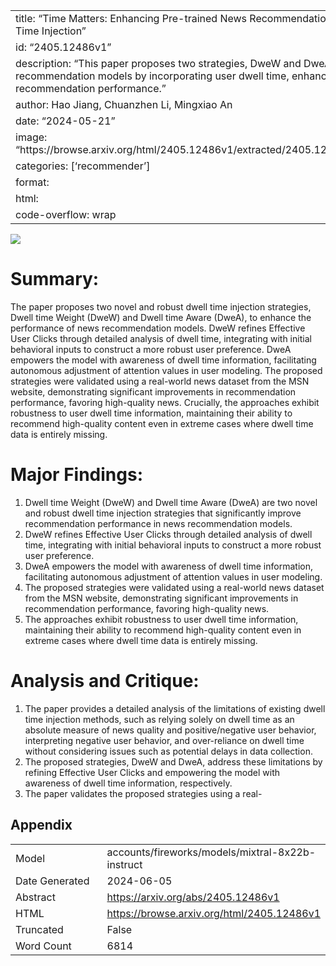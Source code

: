
---
title: "Time Matters: Enhancing Pre-trained News Recommendation Models with Robust User Dwell Time Injection"
id: "2405.12486v1"
description: "This paper proposes two strategies, DweW and DweA, to improve news recommendation models by incorporating user dwell time, enhancing user preference modeling and recommendation performance."
author: Hao Jiang, Chuanzhen Li, Mingxiao An
date: "2024-05-21"
image: "https://browse.arxiv.org/html/2405.12486v1/extracted/2405.12486v1/figure/TM_observation.png"
categories: ['recommender']
format:
  html:
    code-overflow: wrap
---

![](https://browse.arxiv.org/html/2405.12486v1/extracted/2405.12486v1/figure/TM_observation.png)

# Summary:

The paper proposes two novel and robust dwell time injection strategies, Dwell time Weight (DweW) and Dwell time Aware (DweA), to enhance the performance of news recommendation models. DweW refines Effective User Clicks through detailed analysis of dwell time, integrating with initial behavioral inputs to construct a more robust user preference. DweA empowers the model with awareness of dwell time information, facilitating autonomous adjustment of attention values in user modeling. The proposed strategies were validated using a real-world news dataset from the MSN website, demonstrating significant improvements in recommendation performance, favoring high-quality news. Crucially, the approaches exhibit robustness to user dwell time information, maintaining their ability to recommend high-quality content even in extreme cases where dwell time data is entirely missing.

# Major Findings:

1. Dwell time Weight (DweW) and Dwell time Aware (DweA) are two novel and robust dwell time injection strategies that significantly improve recommendation performance in news recommendation models.
2. DweW refines Effective User Clicks through detailed analysis of dwell time, integrating with initial behavioral inputs to construct a more robust user preference.
3. DweA empowers the model with awareness of dwell time information, facilitating autonomous adjustment of attention values in user modeling.
4. The proposed strategies were validated using a real-world news dataset from the MSN website, demonstrating significant improvements in recommendation performance, favoring high-quality news.
5. The approaches exhibit robustness to user dwell time information, maintaining their ability to recommend high-quality content even in extreme cases where dwell time data is entirely missing.

# Analysis and Critique:

1. The paper provides a detailed analysis of the limitations of existing dwell time injection methods, such as relying solely on dwell time as an absolute measure of news quality and positive/negative user behavior, interpreting negative user behavior, and over-reliance on dwell time without considering issues such as potential delays in data collection.
2. The proposed strategies, DweW and DweA, address these limitations by refining Effective User Clicks and empowering the model with awareness of dwell time information, respectively.
3. The paper validates the proposed strategies using a real-

## Appendix

|          |          |
|----------|----------|
| Model     | accounts/fireworks/models/mixtral-8x22b-instruct       |
| Date Generated     | 2024-06-05       |
| Abstract | [https://arxiv.org/abs/2405.12486v1](https://arxiv.org/abs/2405.12486v1)        |
| HTML     | [https://browse.arxiv.org/html/2405.12486v1](https://browse.arxiv.org/html/2405.12486v1)       |
| Truncated       | False       |
| Word Count       | 6814       |
